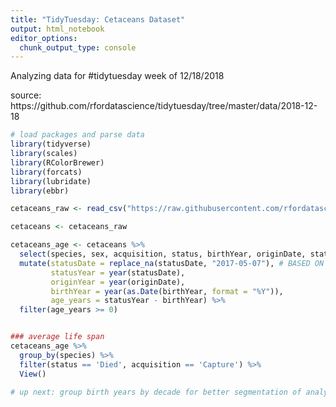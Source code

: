 ```yaml
---
title: "TidyTuesday: Cetaceans Dataset"
output: html_notebook
editor_options: 
  chunk_output_type: console
---
```


Analyzing data for #tidytuesday week of 12/18/2018

source: https://github.com/rfordatascience/tidytuesday/tree/master/data/2018-12-18

```r
# load packages and parse data
library(tidyverse)
library(scales)
library(RColorBrewer)
library(forcats)
library(lubridate)
library(ebbr)

cetaceans_raw <- read_csv("https://raw.githubusercontent.com/rfordatascience/tidytuesday/master/data/2018-12-18/allCetaceanData.csv")

cetaceans <- cetaceans_raw
```


```r
cetaceans_age <- cetaceans %>% 
  select(species, sex, acquisition, status, birthYear, originDate, statusDate) %>% 
  mutate(statusDate = replace_na(statusDate, "2017-05-07"), # BASED ON DATA DICTIONARY
         statusYear = year(statusDate),
         originYear = year(originDate),
         birthYear = year(as.Date(birthYear, format = "%Y")),
         age_years = statusYear - birthYear) %>%
  filter(age_years >= 0)


### average life span
cetaceans_age %>% 
  group_by(species) %>% 
  filter(status == 'Died', acquisition == 'Capture') %>% 
  View()

# up next: group birth years by decade for better segmentation of analysis

```



